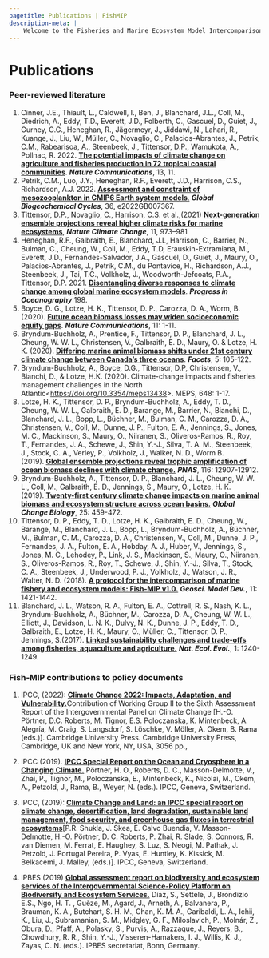 ```yaml
---
pagetitle: Publications | FishMIP
description-meta: |
    Welcome to the Fisheries and Marine Ecosystem Model Intercomparison Project.
---
```


# Publications

### Peer-reviewed literature

1.  Cinner, J.E., Thiault, L., Caldwell, I., Ben, J., Blanchard, J.L., Coll, M., Diedrich, A., Eddy, T.D., Everett, J.D., Folberth, C., Gascuel, D., Guiet, J., Gurney, G.G., Heneghan, R., Jägermeyr, J., Jiddawi, N., Lahari, R., Kuange, J., Liu, W., Müller, C., Novaglio, C., Palacios-Abrantes, J., Petrik, C.M., Rabearisoa, A., Steenbeek, J., Tittensor, D.P., Wamukota, A., Pollnac, R. 2022. [**The potential impacts of climate change on agriculture and fisheries production in 72 tropical coastal communities**](https://doi.org/10.1038/s41467-022-30991-4). ***Nature Communications***, 13, 11.
2.  Petrik, C.M., Luo, J.Y., Heneghan, R.F., Everett, J.D., Harrison, C.S., Richardson, A.J. 2022. [**Assessment and constraint of mesozooplankton in CMIP6 Earth system models**.](https://doi.org/10.1029/2022GB007367) ***Global Biogeochemical Cycles***, 36, e2022GB007367.
3.  Tittensor, D.P., Novaglio, C., Harrison, C.S. et al.,(2021) [**Next-generation ensemble projections reveal higher climate risks for marine ecosystems**](https://doi.org/10.1038/s41558-021-01173-9), ***Nature Climate Change***, 11, 973--981
4.  Heneghan, R.F., Galbraith, E., Blanchard, J.L, Harrison, C., Barrier, N., Bulman, C., Cheung, W., Coll, M., Eddy, T.D, Erauskin-Extramiana, M., Everett, J.D., Fernandes-Salvador, J.A., Gascuel, D., Guiet, J., Maury, O., Palacios-Abrantes, J., Petrik, C.M., du Pontavice, H., Richardson, A.J., Steenbeek, J., Tai, T.C., Volkholz, J., Woodworth-Jefcoats, P.A., Tittensor, D.P. 2021. [**Disentangling diverse responses to climate change among global marine ecosystem models**](https://doi.org/10.1016/j.pocean.2021.102659). ***Progress in Oceanography*** 198.\
5.  Boyce, D. G., Lotze, H. K., Tittensor, D. P., Carozza, D. A., Worm, B. (2020). [**Future ocean biomass losses may widen socioeconomic equity gaps**](https://www.nature.com/articles/s41467-020-15708-9). ***Nature Communications***, 11: 1-11.\
6.  Bryndum-Buchholz, A., Prentice, F., Tittensor, D. P., Blanchard, J. L., Cheung, W. W. L., Christensen, V., Galbraith, E. D., Maury, O. & Lotze, H. K. (2020). [**Differing marine animal biomass shifts under 21st century climate change between Canada's three oceans**](https://doi.org/10.1139/facets-2019-0035). ***Facets***, 5: 105-122.\
7.  Bryndum-Buchholz, A., Boyce, D.G., Tittensor, D.P, Christensen, V., Bianchi, D., & Lotze, H.K. (2020). Climate-change impacts and fisheries management challenges in the North Atlantic\<[https://doi.org/10.3354/meps13438](https://protect-au.mimecast.com/s/Hod0C3Q870Upg4QlzuOEHkD?domain=doi.org)\>. MEPS, 648: 1-17.
8.  Lotze, H. K., Tittensor, D. P., Bryndum-Buchholz, A., Eddy, T. D., Cheung, W. W. L., Galbraith, E. D., Barange, M., Barrier, N., Bianchi, D., Blanchard, J. L., Bopp, L., Büchner, M., Bulman, C. M., Carozza, D. A., Christensen, V., Coll, M., Dunne, J. P., Fulton, E. A., Jennings, S., Jones, M. C., Mackinson, S., Maury, O., Niiranen, S., Oliveros-Ramos, R., Roy, T., Fernandes, J. A., Schewe, J., Shin, Y.-J., Silva, T. A. M., Steenbeek, J., Stock, C. A., Verley, P., Volkholz, J., Walker, N. D., Worm B. (2019). [**Global ensemble projections reveal trophic amplification of ocean biomass declines with climate change.**](https://www.pnas.org/content/116/26/12907) ***PNAS***, 116: 12907-12912.\
9.  Bryndum-Buchholz, A., Tittensor, D. P., Blanchard, J. L., Cheung, W. W. L., Coll, M., Galbraith, E. D., Jennings, S., Maury, O., Lotze, H. K. (2019). [**Twenty-first century climate change impacts on marine animal biomass and ecosystem structure across ocean basins.**](https://onlinelibrary.wiley.com/doi/abs/10.1111/gcb.14512?af=R) ***Global Change Biology***, 25: 459-472.\
10. Tittensor, D. P., Eddy, T. D., Lotze, H. K., Galbraith, E. D., Cheung, W., Barange, M., Blanchard, J. L., Bopp, L., Bryndum-Buchholz, A., Büchner, M., Bulman, C. M., Carozza, D. A., Christensen, V., Coll, M., Dunne, J. P., Fernandes, J. A., Fulton, E. A., Hobday, A. J., Huber, V., Jennings, S., Jones, M. C., Lehodey, P., Link, J. S., Mackinson, S., Maury, O., Niiranen, S., Oliveros-Ramos, R., Roy, T., Schewe, J., Shin, Y.-J., Silva, T., Stock, C. A., Steenbeek, J., Underwood, P. J., Volkholz, J., Watson, J. R., Walter, N. D. (2018). [**A protocol for the intercomparison of marine fishery and ecosystem models: Fish-MIP v1.0.**](https://www.geosci-model-dev.net/11/1421/2018/) ***Geosci. Model Dev.***, 11: 1421-1442.\
11. Blanchard, J. L., Watson, R. A., Fulton, E. A., Cottrell, R. S., Nash, K. L., Bryndum-Buchholz, A., Büchner, M., Carozza, D. A., Cheung, W. W. L., Elliott, J., Davidson, L. N. K., Dulvy, N. K., Dunne, J. P., Eddy, T. D., Galbraith, E., Lotze, H. K., Maury, O., Müller, C., Tittensor, D. P., Jennings, S.(2017). [**Linked sustainability challenges and trade-offs among fisheries, aquaculture and agriculture.**](https://www.nature.com/articles/s41559-017-0258-8?mc_cid=afc113a672&mc_eid=5ec9edb8b0) ***Nat. Ecol. Evol.***, 1: 1240-1249.

### Fish-MIP contributions to policy documents

1.  IPCC, (2022): [**Climate Change 2022: Impacts, Adaptation, and Vulnerability.**](https://doi:10.1017/9781009325844.)Contribution of Working Group II to the Sixth Assessment Report of the Intergovernmental Panel on Climate Change \[H.-O. Pörtner, D.C. Roberts, M. Tignor, E.S. Poloczanska, K. Mintenbeck, A. Alegría, M. Craig, S. Langsdorf, S. Löschke, V. Möller, A. Okem, B. Rama (eds.)\]. Cambridge University Press. Cambridge University Press, Cambridge, UK and New York, NY, USA, 3056 pp.,

2.  IPCC (2019). [**IPCC Special Report on the Ocean and Cryosphere in a Changing Climate.**](https://www.ipcc.ch/srocc/home/) Pörtner, H. O., Roberts, D. C., Masson-Delmotte, V., Zhai, P., Tignor, M., Poloczanska, E., Mintenbeck, K., Nicolai, M., Okem, A., Petzold, J., Rama, B., Weyer, N. (eds.). IPCC, Geneva, Switzerland.

3.  IPCC, (2019): [**Climate Change and Land: an IPCC special report on climate change, desertification, land degradation, sustainable land management, food security, and greenhouse gas fluxes in terrestrial ecosystems**](https://www.ipcc.ch/srccl/)\[P.R. Shukla, J. Skea, E. Calvo Buendia, V. Masson-Delmotte, H.-O. Pörtner, D. C. Roberts, P. Zhai, R. Slade, S. Connors, R. van Diemen, M. Ferrat, E. Haughey, S. Luz, S. Neogi, M. Pathak, J. Petzold, J. Portugal Pereira, P. Vyas, E. Huntley, K. Kissick, M. Belkacemi, J. Malley, (eds.)\]. IPCC, Geneva, Switzerland.\

4.  IPBES (2019) [**Global assessment report on biodiversity and ecosystem services of the Intergovernmental Science-Policy Platform on Biodiversity and Ecosystem Services.**](https://ipbes.net/global-assessment) Díaz, S., Settele, J., Brondizio E.S., Ngo, H. T. , Guèze, M., Agard, J., Arneth, A., Balvanera, P., Brauman, K. A., Butchart, S. H. M., Chan, K. M. A., Garibaldi, L. A., Ichii, K., Liu, J., Subramanian, S. M., Midgley, G. F., Miloslavich, P., Molnár, Z., Obura, D., Pfaff, A., Polasky, S., Purvis, A., Razzaque, J., Reyers, B., Chowdhury, R. R., Shin, Y.-J., Visseren-Hamakers, I. J., Willis, K. J., Zayas, C. N. (eds.). IPBES secretariat, Bonn, Germany.

\
